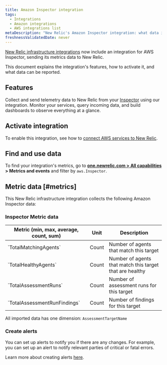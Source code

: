 ```yaml
---
title: Amazon Inspector integration
tags:
  - Integrations
  - Amazon integrations
  - AWS integrations list
metaDescription: "New Relic's Amazon Inspector integration: what data it reports and how to enable it."
freshnessValidatedDate: never
---
```


[New Relic infrastructure integrations](/docs/infrastructure/integrations-getting-started/getting-started/introduction-infrastructure-integrations) now include an integration for AWS Inspector, sending its metrics data to New Relic.

This document explains the integration's features, how to activate it, and what data can be reported.

## Features

Collect and send telemetry data to New Relic from your [Inspector](https://aws.amazon.com/inspector/) using our integration. Monitor your services, query incoming data, and build dashboards to observe everything at a glance.

## Activate integration

To enable this integration, see how to [connect AWS services to New Relic](/docs/infrastructure/amazon-integrations/connect/aws-metric-stream-setup/).

## Find and use data

To find your integration's metrics, go to **[one.newrelic.com > All capabilities](https://one.newrelic.com/all-capabilities) > Metrics and events** and filter by `aws.Inspector`.

## Metric data [#metrics]

This New Relic infrastructure integration collects the following Amazon Inspector data:

### Inspector Metric data

<table>
  <thead>
    <tr>
      <th style={{ width: "200px" }}>
      Metric (min, max, average, count, sum)  
      </th>
      <th>
      Unit  
      </th>
      <th>
      Description
      </th>
    </tr>
  </thead>
    <tbody>
    <tr>
      <td>
      `TotalMatchingAgents`
      </td>
      <td>
      Count
      </td>
      <td>
      Number of agents that match this target
      </td>
    </tr>
    <tr>
      <td>
      `TotalHealthyAgents`
      </td>
      <td>
      Count
      </td>
      <td>
      Number of agents that match this target that are healthy
      </td>
    </tr>
    <tr>
      <td>
      `TotalAssessmentRuns`
      </td>
      <td>
      Count
      </td>
      <td>
      Number of assessment runs for this target
      </td>
    </tr>
    <tr>
      <td>
      `TotalAssessmentRunFindings`
      </td>
      <td>
      Count
      </td>
      <td>
      Number of findings for this target
      </td>
    </tr>
    </tbody>
</table>

All imported data has one dimension: `AssessmentTargetName`

### Create alerts

You can set up alerts to notify you if there are any changes. For example, you can set up an alert to notify relevant parties of critical or fatal errors.

Learn more about creating alerts [here](/docs/alerts-applied-intelligence/new-relic-alerts/learn-alerts/introduction-alerts/).